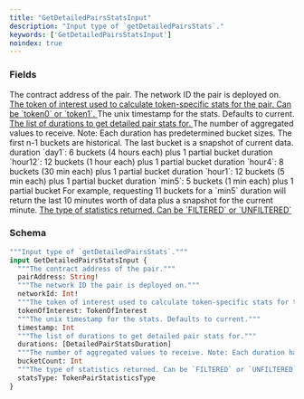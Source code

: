 ```yaml
---
title: "GetDetailedPairsStatsInput"
description: "Input type of `getDetailedPairsStats`."
keywords: ['GetDetailedPairsStatsInput']
noindex: true
---
```


### Fields

<ResponseField name="pairAddress" type="String!" required>
  The contract address of the pair.
</ResponseField>

<ResponseField name="networkId" type="Int!" required>
  The network ID the pair is deployed on.
</ResponseField>

<a href="/api-reference/types/tokenofinterest">
  <ResponseField name="tokenOfInterest" type="TokenOfInterest">
    The token of interest used to calculate token-specific stats for the pair. Can be `token0` or `token1`.
  </ResponseField>
</a>

<ResponseField name="timestamp" type="Int">
  The unix timestamp for the stats. Defaults to current.
</ResponseField>

<a href="/api-reference/types/detailedpairstatsduration">
  <ResponseField name="durations" type="[DetailedPairStatsDuration]">
    The list of durations to get detailed pair stats for.
  </ResponseField>
</a>

<ResponseField name="bucketCount" type="Int">
  The number of aggregated values to receive. Note: Each duration has predetermined bucket sizes. The first n-1 buckets are historical. The last bucket is a snapshot of current data. duration `day1`: 6 buckets (4 hours each) plus 1 partial bucket duration `hour12`: 12 buckets (1 hour each) plus 1 partial bucket duration `hour4`: 8 buckets (30 min each) plus 1 partial bucket duration `hour1`: 12 buckets (5 min each) plus 1 partial bucket duration `min5`: 5 buckets (1 min each) plus 1 partial bucket For example, requesting 11 buckets for a `min5` duration will return the last 10 minutes worth of data plus a snapshot for the current minute.
</ResponseField>

<a href="/api-reference/types/tokenpairstatisticstype">
  <ResponseField name="statsType" type="TokenPairStatisticsType">
    The type of statistics returned. Can be `FILTERED` or `UNFILTERED`
  </ResponseField>
</a>

### Schema


```graphql 
"""Input type of `getDetailedPairsStats`."""
input GetDetailedPairsStatsInput {
  """The contract address of the pair."""
  pairAddress: String!
  """The network ID the pair is deployed on."""
  networkId: Int!
  """The token of interest used to calculate token-specific stats for the pair. Can be `token0` or `token1`."""
  tokenOfInterest: TokenOfInterest
  """The unix timestamp for the stats. Defaults to current."""
  timestamp: Int
  """The list of durations to get detailed pair stats for."""
  durations: [DetailedPairStatsDuration]
  """The number of aggregated values to receive. Note: Each duration has predetermined bucket sizes. The first n-1 buckets are historical. The last bucket is a snapshot of current data. duration `day1`: 6 buckets (4 hours each) plus 1 partial bucket duration `hour12`: 12 buckets (1 hour each) plus 1 partial bucket duration `hour4`: 8 buckets (30 min each) plus 1 partial bucket duration `hour1`: 12 buckets (5 min each) plus 1 partial bucket duration `min5`: 5 buckets (1 min each) plus 1 partial bucket For example, requesting 11 buckets for a `min5` duration will return the last 10 minutes worth of data plus a snapshot for the current minute."""
  bucketCount: Int
  """The type of statistics returned. Can be `FILTERED` or `UNFILTERED`"""
  statsType: TokenPairStatisticsType
}
```

